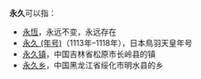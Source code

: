 '''永久'''可以指：

*[[永恆|永恆]]，永远不变，永远存在
*[[永久_(年号)|永久 (年号)]]（1113年–1118年），日本鳥羽天皇年号
*[[永久镇|永久镇]]，中国吉林省松原市长岭县的镇
*[[永久乡|永久乡]]，中国黑龙江省绥化市明水县的乡

{{Disambig|Cat=二字消歧义}}